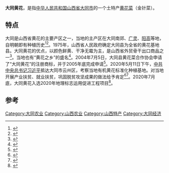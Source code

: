 {{Sister project 
| position =
| project = commons 
| text=2020年的大同黄花
| below=[[File:2020年11月10日_“带货达人”习近平_“Talented_Sales_Influencer”,_Xi_Jinping.webm|thumbtime=49]] 
}} 
'''大同黄花'''，是指[[中华人民共和国|中华人民共和国]][[山西省|山西省]][[大同市|大同市]]的一个土特产[[黄花菜|黄花菜]]（金针菜）。

== 特点 ==
大同是山西省黄花的主要产区之一，当地的主产区在大同南郊、[[广灵县|广灵]]、[[阳高县|阳高]]等地，自明朝即有种植历史<ref>{{Cite book|title=中国土特产大全 上|last=[[马成广|马成广]]主编|first=|publisher=北京：[[新华出版社|新华出版社]]|year=1986.08|isbn=|location=|pages=239-240}}</ref><ref>{{Cite book|title=山西省农业土特名优资源概览|last=[[李仁安|李仁安]]主编|first=|publisher=太原：[[山西经济出版社|山西经济出版社]]|year=1997.10|isbn=7-80636-088-3|location=|pages=46-47}}</ref>。1975年，山西省人民政府确定大同县为全省的黄花基地县。大同黄花的优点，以颜色鲜黄、干净无霉为主，是山西省外贸骨干出口商品之一<ref>{{Cite book|title=山西特产风味指南|last=韩舞凤|first=|publisher=太原：[[山西人民出版社|山西人民出版社]]|year=1985.08|isbn=|location=|pages=6-7}}</ref>。当地也有“黄花之乡”的盛名<ref>{{Cite book|title=山西名特产|last=[[吕日周|吕日周]]编著|first=|publisher=北京：[[农业出版社|农业出版社]]|year=1982.12|isbn=|location=|pages=18-19}}</ref>。2004年7月5日，大同县黄花菜合作协会申请了“大同黄花”的注册商标，并于2005年底完成申请<ref>{{Cite book|title=2011中国商标年鉴 CHINA TRADEMARK YEARBOOK|last=中华商标协会编|first=|publisher=北京：[[中国工商出版社|中国工商出版社]]|year=2011.12|isbn=978-7-80215-470-4|location=|pages=822}}</ref>。2020年5月11日下午，[[中共中央总书记|中共中央总书记]][[习近平|习近平]]抵达大同市云州区，考察当地有机黄花标准化种植基地。对当地开展产业扶贫、就业扶贫，巩固脱贫攻坚成果的做法给予肯定<ref>{{Cite web|title=习近平山西行丨首站来到大同西坪镇|url=https://www.yicai.com/news/100624970.html|accessdate=2021-02-14|work=一财网|archive-date=2020-05-26|archive-url=https://web.archive.org/web/20200526122649/https://www.yicai.com/news/100624970.html|dead-url=no}}</ref><ref>{{Cite web|title=习近平在山西考察时强调 全面建成小康社会 乘势而上书写新时代中国特色社会主义新篇章-新华网|url=http://www.xinhuanet.com/politics/leaders/2020-05/12/c_1125976041.htm|accessdate=2021-02-14|work=[[新华网|新华网]]|archive-date=2020-12-02|archive-url=https://web.archive.org/web/20201202140847/http://www.xinhuanet.com/politics/leaders/2020-05/12/c_1125976041.htm|dead-url=no}}</ref>。2020年7月底，大同黄花入选2020年地理标志运用促进工程项目<ref>{{Cite web|title=“大同黄花”入选地理标志运用促进工程项目|url=http://www.sx.xinhuanet.com/2020-08/03/c_1126316389.htm|accessdate=2021-02-14|work=新华网|archive-date=2020-09-28|archive-url=https://web.archive.org/web/20200928030253/http://www.sx.xinhuanet.com/2020-08/03/c_1126316389.htm|dead-url=no}}</ref>。

==参考==
{{reflist|3}}

[[Category:大同农业|Category:大同农业]]
[[Category:山西农业|Category:山西农业]]
[[Category:山西特产|Category:山西特产]]
[[Category:大同经济|Category:大同经济]]